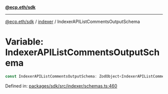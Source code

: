 [**@ecp.eth/sdk**](../../index.mdx)

***

[@ecp.eth/sdk](/sdk-reference/index.mdx) / [indexer](/sdk-reference/indexer/index.mdx) / IndexerAPIListCommentsOutputSchema

# Variable: IndexerAPIListCommentsOutputSchema

```ts
const IndexerAPIListCommentsOutputSchema: ZodObject<IndexerAPIListCommentsOutputSchemaType>;
```

Defined in: [packages/sdk/src/indexer/schemas.ts:460](https://github.com/ecp-eth/comments-monorepo/blob/main/packages/sdk/src/indexer/schemas.ts#L460)
